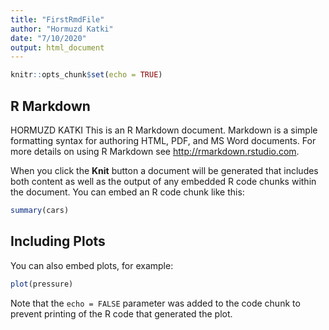 ```yaml
---
title: "FirstRmdFile"
author: "Hormuzd Katki"
date: "7/10/2020"
output: html_document
---
```


```r
knitr::opts_chunk$set(echo = TRUE)
```

## R Markdown
HORMUZD KATKI
This is an R Markdown document. Markdown is a simple formatting syntax for authoring HTML, PDF, and MS Word documents. For more details on using R Markdown see <http://rmarkdown.rstudio.com>.

When you click the **Knit** button a document will be generated that includes both content as well as the output of any embedded R code chunks within the document. You can embed an R code chunk like this:

```r
summary(cars)
```

## Including Plots

You can also embed plots, for example:

```r
plot(pressure)
```

Note that the `echo = FALSE` parameter was added to the code chunk to prevent printing of the R code that generated the plot.
